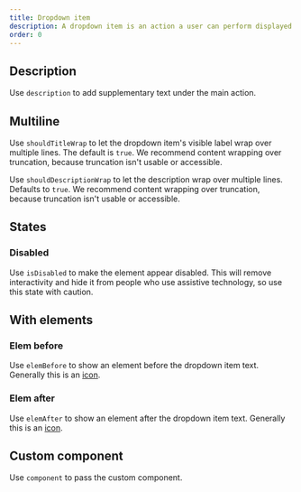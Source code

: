 ```yaml
---
title: Dropdown item
description: A dropdown item is an action a user can perform displayed in a group.
order: 0
---
```



## Description

Use `description` to add supplementary text under the main action.

<Example Component={DropdownItemDescription} packageName="@atlaskit/dropdown-menu" />

## Multiline

Use `shouldTitleWrap` to let the dropdown item's visible label wrap over multiple lines. The default
is `true`. We recommend content wrapping over truncation, because truncation isn't usable or
accessible.

<Example Component={DropdownItemMultiline} packageName="@atlaskit/dropdown-menu" />

Use `shouldDescriptionWrap` to let the description wrap over multiple lines. Defaults to `true`. We
recommend content wrapping over truncation, because truncation isn't usable or accessible.

<Example Component={DropdownItemDescriptionMultiline} packageName="@atlaskit/dropdown-menu" />

## States

### Disabled

Use `isDisabled` to make the element appear disabled. This will remove interactivity and hide it
from people who use assistive technology, so use this state with caution.

<Example Component={DropdownItemDisabled} packageName="@atlaskit/dropdown-menu" />

## With elements

### Elem before

Use `elemBefore` to show an element before the dropdown item text. Generally this is an
[icon](/components/icon).

<Example Component={DropdownItemElementBefore} packageName="@atlaskit/dropdown-menu" />

### Elem after

Use `elemAfter` to show an element after the dropdown item text. Generally this is an
[icon](/components/icon).

<Example Component={DropdownItemElementAfter} packageName="@atlaskit/dropdown-menu" />

## Custom component

Use `component` to pass the custom component.

<Example Component={DropdownItemCustomComponent} packageName="@atlaskit/dropdown-menu" />
